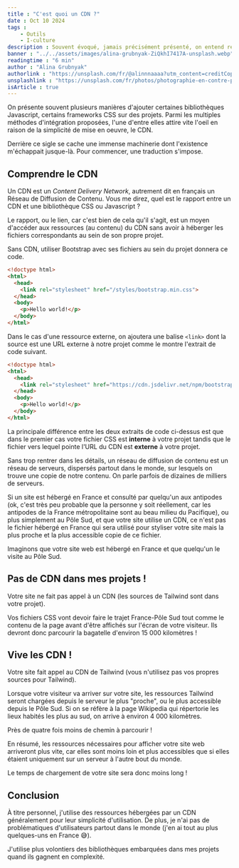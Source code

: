 ```yaml
---
title : "C'est quoi un CDN ?"
date : Oct 10 2024
tags :
    - Outils
    - I-culture
description : Souvent évoqué, jamais précisément présenté, on entend régulièrement parler des CDN, mais de quoi s'agit-il ?
banner : "../../assets/images/alina-grubnyak-ZiQkhI7417A-unsplash.webp"
readingtime : "6 min"
author : "Alina Grubnyak"
authorlink : "https://unsplash.com/fr/@alinnnaaaa?utm_content=creditCopyText&utm_medium=referral&utm_source=unsplash"
unsplashlink : "https://unsplash.com/fr/photos/photographie-en-contre-plongee-dune-structure-metallique-ZiQkhI7417A?utm_content=creditCopyText&utm_medium=referral&utm_source=unsplash"
isArticle : true
---
```

On présente souvent plusieurs manières d'ajouter certaines bibliothèques Javascript, certains frameworks CSS sur des projets. Parmi les multiples méthodes d'intégration proposées, l'une d'entre elles attire vite l'oeil en raison de la simplicité de mise en oeuvre, le CDN.

Derrière ce sigle se cache une immense machinerie dont l'existence m'échappait jusque-là. Pour commencer, une traduction s'impose.

## Comprendre le CDN

Un CDN est un *Content Delivery Network*, autrement dit en français un Réseau de Diffusion de Contenu. Vous me direz, quel est le rapport entre un CDN et une bibliothèque CSS ou Javascript ?

Le rapport, ou le lien, car c'est bien de cela qu'il s'agit, est un moyen d'accéder aux ressources (au contenu) du CDN sans avoir à héberger les fichiers correspondants au sein de son propre projet.

Sans CDN, utiliser Bootstrap avec ses fichiers au sein du projet donnera ce code.

```html
<!doctype html>
<html>
  <head>
    <link rel="stylesheet" href="/styles/bootstrap.min.css">
  </head>
  <body>
    <p>Hello world!</p>
  </body>
</html>
```

Dans le cas d'une ressource externe, on ajoutera une balise `<link>` dont la source est une URL externe à notre projet comme le montre l'extrait de code suivant.

```html
<!doctype html>
<html>
  <head>
    <link rel="stylesheet" href="https://cdn.jsdelivr.net/npm/bootstrap@5.3.2/dist/css/bootstrap.min.css" integrity="sha384-T3c6CoIi6uLrA9TneNEoa7RxnatzjcDSCmG1MXxSR1GAsXEV/Dwwykc2MPK8M2HN" crossorigin="anonymous">
  </head>
  <body>
    <p>Hello world!</p>
  </body>
</html>
```

La principale différence entre les deux extraits de code ci-dessus est que dans le premier cas votre fichier CSS est **interne** à votre projet tandis que le fichier vers lequel pointe l'URL du CDN est **externe** à votre projet.

Sans trop rentrer dans les détails, un réseau de diffusion de contenu est un réseau de serveurs, dispersés partout dans le monde, sur lesquels on trouve une copie de notre contenu. On parle parfois de dizaines de milliers de serveurs.

Si un site est hébergé en France et consulté par quelqu'un aux antipodes (ok, c'est très peu probable que la personne y soit réellement, car les antipodes de la France métropolitaine sont au beau milieu du Pacifique), ou plus simplement au Pôle Sud, et que votre site utilise un CDN, ce n'est pas le fichier hébergé en France qui sera utilisé pour styliser votre site mais la plus proche et la plus accessible copie de ce fichier.

Imaginons que votre site web est hébergé en France et que quelqu'un le visite au Pôle Sud.

## Pas de CDN dans mes projets !

Votre site ne fait pas appel à un CDN (les sources de Tailwind sont dans votre projet).

Vos fichiers CSS vont devoir faire le trajet France-Pôle Sud tout comme le contenu de la page avant d'être affichés sur l'écran de votre visiteur. Ils devront donc parcourir la bagatelle d'environ 15 000 kilomètres !

## Vive les CDN !

Votre site fait appel au CDN de Tailwind (vous n'utilisez pas vos propres sources pour Tailwind).

Lorsque votre visiteur va arriver sur votre site, les ressources Tailwind seront chargées depuis le serveur le plus "proche", ou le plus accessible depuis le Pôle Sud. Si on se réfère à la page Wikipedia qui répertorie les lieux habités les plus au sud, on arrive à environ 4 000 kilomètres.

Près de quatre fois moins de chemin à parcourir !

En résumé, les ressources nécessaires pour afficher votre site web arriveront plus vite, car elles sont moins loin et plus accessibles que si elles étaient uniquement sur un serveur à l'autre bout du monde.

Le temps de chargement de votre site sera donc moins long !

## Conclusion

À titre personnel, j'utilise des ressources hébergées par un CDN généralement pour leur simplicité d'utilisation. De plus, je n'ai pas de problématiques d'utilisateurs partout dans le monde (j'en ai tout au plus quelques-uns en France 😅).

J'utilise plus volontiers des bibliothèques embarquées dans mes projets quand ils gagnent en complexité.